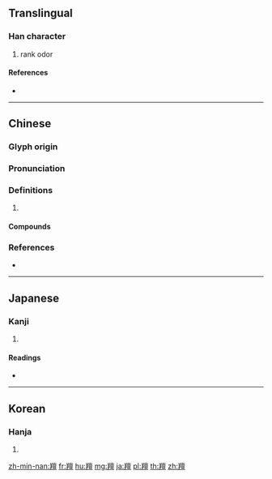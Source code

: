 {{character info/new}}
{{also|膻}}
==Translingual==

===Han character===
{{Han char|rn=123|rad=羊|as=13|sn=19|four=80517|canj=TQYWM}}

# rank odor

====References====
* {{Han ref|kx=0954.210|dkj=28581|dj=1399.150|hdz=53139.120|uh=7FB6|ud=32694|bh=C3BB|bd=50107}}

----

==Chinese==
{{zh-forms}}

===Glyph origin===
{{Han etym}}

===Pronunciation===
{{zh-pron
|m=shān
|c=zin1,sin1,saan1
|mc=y
|oc=y
|cat=
}}

===Definitions===
{{zh-hanzi}}

# {{rfdef|zh}}

====Compounds====
{{zh-der|如蠅附羶|慕羶|如蟻附羶|羶肉|羶腥|羶行|羶鄉|羯羶|群蟻附羶|羶心|羶慕|腥羶}}

===References===
* {{R:yue:mfccd}}

----

==Japanese==

===Kanji===
{{ja-kanji|grade=|rs=羊13}}

# {{defn|lang=ja|sort=羊13}}

====Readings====
* {{ja-readings|on=[[せん]] (sen)|kun=[[なまぐさい]] (namagusai)|nanori=}}

----

==Korean==

===Hanja===
{{ko-hanja|hangeul=전|eumhun=|rv=jeon|mr=chŏn|y=cen}}

# {{defn|lang=ko|sort=羊13}}

[[zh-min-nan:羶]]
[[fr:羶]]
[[hu:羶]]
[[mg:羶]]
[[ja:羶]]
[[pl:羶]]
[[th:羶]]
[[zh:羶]]